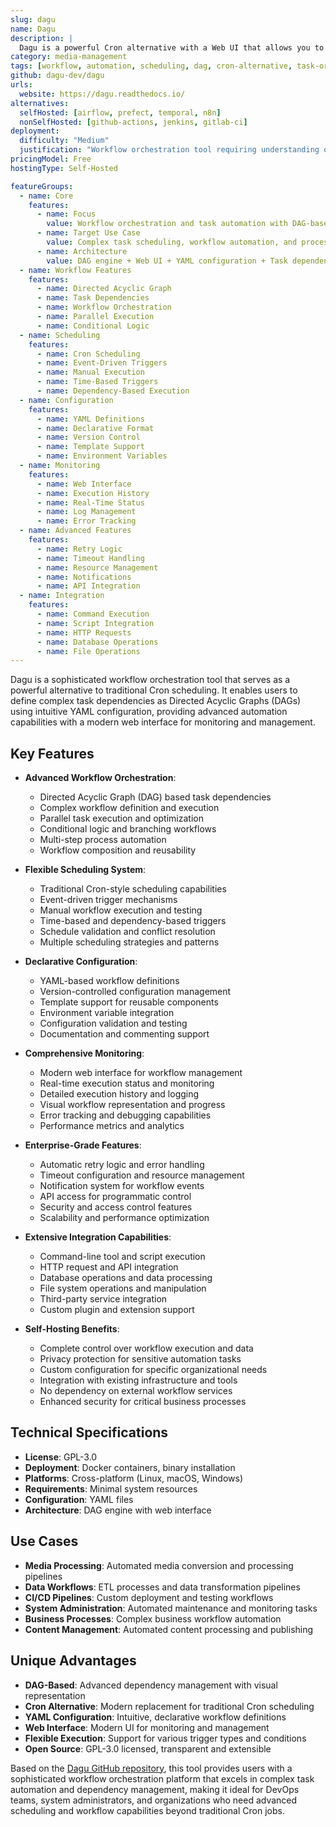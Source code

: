 ```yaml
---
slug: dagu
name: Dagu
description: |
  Dagu is a powerful Cron alternative with a Web UI that allows you to define dependencies between commands as a Directed Acyclic Graph (DAG) in a declarative YAML format. It provides advanced workflow orchestration for complex task automation and scheduling.
category: media-management
tags: [workflow, automation, scheduling, dag, cron-alternative, task-orchestration]
github: dagu-dev/dagu
urls:
  website: https://dagu.readthedocs.io/
alternatives:
  selfHosted: [airflow, prefect, temporal, n8n]
  nonSelfHosted: [github-actions, jenkins, gitlab-ci]
deployment:
  difficulty: "Medium"
  justification: "Workflow orchestration tool requiring understanding of DAG concepts and YAML configuration. Web UI available but needs proper setup."
pricingModel: Free
hostingType: Self-Hosted

featureGroups:
  - name: Core
    features:
      - name: Focus
        value: Workflow orchestration and task automation with DAG-based dependencies
      - name: Target Use Case
        value: Complex task scheduling, workflow automation, and process orchestration
      - name: Architecture
        value: DAG engine + Web UI + YAML configuration + Task dependencies
  - name: Workflow Features
    features:
      - name: Directed Acyclic Graph
      - name: Task Dependencies
      - name: Workflow Orchestration
      - name: Parallel Execution
      - name: Conditional Logic
  - name: Scheduling
    features:
      - name: Cron Scheduling
      - name: Event-Driven Triggers
      - name: Manual Execution
      - name: Time-Based Triggers
      - name: Dependency-Based Execution
  - name: Configuration
    features:
      - name: YAML Definitions
      - name: Declarative Format
      - name: Version Control
      - name: Template Support
      - name: Environment Variables
  - name: Monitoring
    features:
      - name: Web Interface
      - name: Execution History
      - name: Real-Time Status
      - name: Log Management
      - name: Error Tracking
  - name: Advanced Features
    features:
      - name: Retry Logic
      - name: Timeout Handling
      - name: Resource Management
      - name: Notifications
      - name: API Integration
  - name: Integration
    features:
      - name: Command Execution
      - name: Script Integration
      - name: HTTP Requests
      - name: Database Operations
      - name: File Operations
---
```


Dagu is a sophisticated workflow orchestration tool that serves as a powerful alternative to traditional Cron scheduling. It enables users to define complex task dependencies as Directed Acyclic Graphs (DAGs) using intuitive YAML configuration, providing advanced automation capabilities with a modern web interface for monitoring and management.

## Key Features

- **Advanced Workflow Orchestration**:

  - Directed Acyclic Graph (DAG) based task dependencies
  - Complex workflow definition and execution
  - Parallel task execution and optimization
  - Conditional logic and branching workflows
  - Multi-step process automation
  - Workflow composition and reusability

- **Flexible Scheduling System**:

  - Traditional Cron-style scheduling capabilities
  - Event-driven trigger mechanisms
  - Manual workflow execution and testing
  - Time-based and dependency-based triggers
  - Schedule validation and conflict resolution
  - Multiple scheduling strategies and patterns

- **Declarative Configuration**:

  - YAML-based workflow definitions
  - Version-controlled configuration management
  - Template support for reusable components
  - Environment variable integration
  - Configuration validation and testing
  - Documentation and commenting support

- **Comprehensive Monitoring**:

  - Modern web interface for workflow management
  - Real-time execution status and monitoring
  - Detailed execution history and logging
  - Visual workflow representation and progress
  - Error tracking and debugging capabilities
  - Performance metrics and analytics

- **Enterprise-Grade Features**:

  - Automatic retry logic and error handling
  - Timeout configuration and resource management
  - Notification system for workflow events
  - API access for programmatic control
  - Security and access control features
  - Scalability and performance optimization

- **Extensive Integration Capabilities**:

  - Command-line tool and script execution
  - HTTP request and API integration
  - Database operations and data processing
  - File system operations and manipulation
  - Third-party service integration
  - Custom plugin and extension support

- **Self-Hosting Benefits**:
  - Complete control over workflow execution and data
  - Privacy protection for sensitive automation tasks
  - Custom configuration for specific organizational needs
  - Integration with existing infrastructure and tools
  - No dependency on external workflow services
  - Enhanced security for critical business processes

## Technical Specifications

- **License**: GPL-3.0
- **Deployment**: Docker containers, binary installation
- **Platforms**: Cross-platform (Linux, macOS, Windows)
- **Requirements**: Minimal system resources
- **Configuration**: YAML files
- **Architecture**: DAG engine with web interface

## Use Cases

- **Media Processing**: Automated media conversion and processing pipelines
- **Data Workflows**: ETL processes and data transformation pipelines
- **CI/CD Pipelines**: Custom deployment and testing workflows
- **System Administration**: Automated maintenance and monitoring tasks
- **Business Processes**: Complex business workflow automation
- **Content Management**: Automated content processing and publishing

## Unique Advantages

- **DAG-Based**: Advanced dependency management with visual representation
- **Cron Alternative**: Modern replacement for traditional Cron scheduling
- **YAML Configuration**: Intuitive, declarative workflow definitions
- **Web Interface**: Modern UI for monitoring and management
- **Flexible Execution**: Support for various trigger types and conditions
- **Open Source**: GPL-3.0 licensed, transparent and extensible

Based on the [Dagu GitHub repository](https://github.com/dagu-dev/dagu), this tool provides users with a sophisticated workflow orchestration platform that excels in complex task automation and dependency management, making it ideal for DevOps teams, system administrators, and organizations who need advanced scheduling and workflow capabilities beyond traditional Cron jobs.
